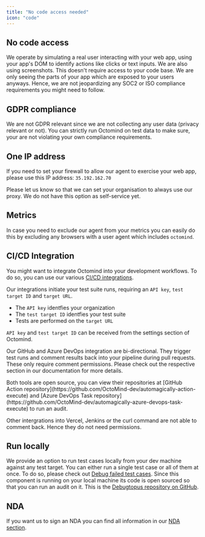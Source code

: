 ```yaml
---
title: "No code access needed"
icon: "code"
---
```


## No code access

We operate by simulating a real user interacting with your web app, using your app's DOM to identify actions like clicks or text
inputs. We are also using screenshots. This doesn't require access to your code base. We are only seeing the parts of your app
which are exposed to your users anyways.
Hence, we are not jeopardizing any SOC2 or ISO compliance requirements you might need to follow.

## GDPR compliance

We are not GDPR relevant since we are not collecting any user data (privacy relevant or not). You can strictly run
Octomind on test data to make sure, your are not violating your own compliance requirements.

## One IP address

If you need to set your firewall to allow our agent to exercise your web app, please use this IP address: `35.192.162.70`

<Warning>
  Please let us know so that we can set your organisation to always use our
  proxy. We do not have this option as self-service yet.
</Warning>

## Metrics

In case you need to exclude our agent from your metrics you can easily do this by excluding any browsers with a user agent
which includes `octomind`.

## CI/CD Integration

You might want to integrate Octomind into your development workflows. To do so, you can use our various [CI/CD integrations](/integrations-overview).

Our integrations initiate your test suite runs, requiring an `API key`, `test target ID` and `target URL`.

- The `API key` identfies your organization
- The `test target ID` identfies your test suite
- Tests are performed on the `target URL`

`API key` and `test target ID` can be received from the settings section of Octomind.

Our GitHub and Azure DevOps integration are bi-directional. They trigger test runs and comment results back into your pipeline during pull requests.
These only require comment permissions. Please check out the respective section in our documentation for more details.

<Tip>
  Both tools are open source, you can view their repositories at [GitHub Action
  repository](https://github.com/OctoMind-dev/automagically-action-execute) and
  [Azure DevOps Task
  repository](https://github.com/OctoMind-dev/automagically-azure-devops-task-execute)
  to run an audit.
</Tip>

Other intergrations into Vercel, Jenkins or the curl command are not able to comment back. Hence they do not need permissions.

## Run locally

We provide an option to run test cases locally from your dev machine against any test target. You can either run a single test
case or all of them at once. To do so, please check out [Debug failed test cases](/debugtopus). Since this component is running
on your local machine its code is open sourced so that you can run an audit on it. This is the
[Debugtopus repository on GitHub](https://github.com/OctoMind-dev/debugtopus).

## NDA

If you want us to sign an NDA you can find all information in our [NDA section](/data-governance/nda).
